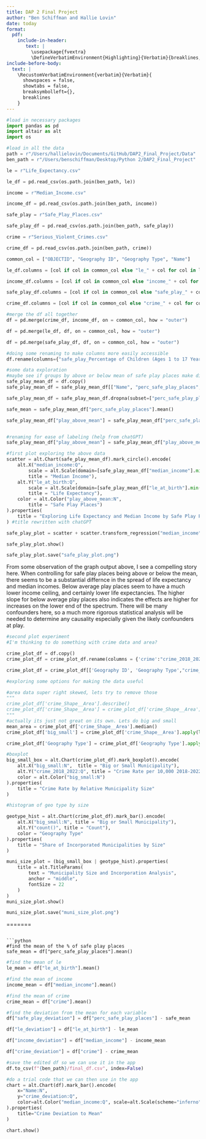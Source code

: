 ```yaml
---
title: DAP 2 Final Project
author: "Ben Schiffman and Hallie Lovin"
date: today
format: 
  pdf:
    include-in-header: 
       text: |
         \usepackage{fvextra}
         \DefineVerbatimEnvironment{Highlighting}{Verbatim}{breaklines,commandchars=\\\{\}}
include-before-body:
  text: |
    \RecustomVerbatimEnvironment{verbatim}{Verbatim}{
      showspaces = false,
      showtabs = false,
      breaksymbolleft={},
      breaklines
    }
---
```

```python
#load in necessary packages
import pandas as pd
import altair as alt
import os
```

```python
#load in all the data
path = r"/Users/hallielovin/Documents/GitHub/DAP2_Final_Project/Data"
ben_path = r"/Users/benschiffman/Desktop/Python 2/DAP2_Final_Project"

le = r"Life_Expectancy.csv"

le_df = pd.read_csv(os.path.join(ben_path, le))

income = r"Median_Income.csv"

income_df = pd.read_csv(os.path.join(ben_path, income))

safe_play = r"Safe_Play_Places.csv"

safe_play_df = pd.read_csv(os.path.join(ben_path, safe_play))

crime = r"Serious_Violent_Crimes.csv"

crime_df = pd.read_csv(os.path.join(ben_path, crime))
```

```python
common_col = ["OBJECTID", "Geography ID", "Geography Type", "Name"]

le_df.columns = [col if col in common_col else "le_" + col for col in le_df.columns]

income_df.columns = [col if col in common_col else "income_" + col for col in income_df.columns]

safe_play_df.columns = [col if col in common_col else "safe_play_" + col for col in safe_play_df.columns]

crime_df.columns = [col if col in common_col else "crime_" + col for col in crime_df.columns]
```

```python
#merge the df all together
df = pd.merge(crime_df, income_df, on = common_col, how = "outer")

df = pd.merge(le_df, df, on = common_col, how = "outer")

df = pd.merge(safe_play_df, df, on = common_col, how = "outer")

```

```python
#doing some renaming to make columns more easily accessible 
df.rename(columns={"safe_play_Percentage of Children (Ages 1 to 17 Years) With Easy Access to a Park, Playground, or Other Safe Place to Play": "perc_safe_play_places", "le_Life Expectancy at Birth ": "le_at_birth", "income_Median Household Income": "median_income","crime_Serious Violent Crimes (per 100,000 Population), 2018-2022": "crime"}, inplace=True)
```

```python
#some data exploration 
#maybe see if groups by above or below mean of safe play places make distinct groups in violent crime & life expectancy with income
safe_play_mean_df = df.copy()
safe_play_mean_df = safe_play_mean_df[["Name", "perc_safe_play_places",'le_at_birth', 'crime', 'median_income']]

safe_play_mean_df = safe_play_mean_df.dropna(subset=["perc_safe_play_places"])

safe_mean = safe_play_mean_df["perc_safe_play_places"].mean()

safe_play_mean_df["play_above_mean"] = safe_play_mean_df["perc_safe_play_places"].apply(lambda x: 1 if x > safe_mean else 0)


#renaming for ease of labeling (help from chatGPT)
safe_play_mean_df["play_above_mean"] = safe_play_mean_df["play_above_mean"].map({0: "Below Avg", 1: "Above Avg"})
```

```python
#first plot exploring the above data
scatter = alt.Chart(safe_play_mean_df).mark_circle().encode(
    alt.X("median_income:Q", 
        scale = alt.Scale(domain=[safe_play_mean_df["median_income"].min(), safe_play_mean_df["median_income"].max()]),
        title = "Median Income"),
    alt.Y("le_at_birth:Q", 
        scale = alt.Scale(domain=[safe_play_mean_df["le_at_birth"].min()-2, safe_play_mean_df["le_at_birth"].max()+2]),
        title = "Life Expectancy"),
    color = alt.Color("play_above_mean:N", 
        title = "Safe Play Places")
).properties(
    title = "Exploring Life Expectancy and Median Income by Safe Play Place Access"
) #title rewritten with chatGPT

safe_play_plot = scatter + scatter.transform_regression("median_income", "le_at_birth", groupby = ["play_above_mean"]).mark_line()

safe_play_plot.show()

safe_play_plot.save("safe_play_plot.png")
```

From some observation of the graph output above, I see a compelling story here. When controlling for safe play places being above or below the mean, there seems to be a substantial differnce in the spread of life expectancy and median incomes. Below average play places seem to have a much lower income ceiling, and certainly lower life expectancies. The higher slope for below average play places also indicates the effects are higher for increases on the lower end of the spectrum. There will be many confounders here, so a much more rigorous statistical analysis will be needed to determine any causality especially given the likely confounders at play. 

```python
#second plot experiment
#I'm thinking to do something with crime data and area?

crime_plot_df = df.copy()
crime_plot_df = crime_plot_df.rename(columns = {'crime':"crime_2018_2022"})

crime_plot_df = crime_plot_df[['Geography ID', 'Geography Type',"crime_2018_2022", 'perc_safe_play_places', 'median_income', 'crime_Shape__Area']]
```

```python
#exploring some options for making the data useful

#area data super right skewed, lets try to remove those
"""
crime_plot_df['crime_Shape__Area'].describe()
crime_plot_df['crime_Shape__Area'] = crime_plot_df['crime_Shape__Area'] <  3.103419e+08
"""
#actually its just not great on its own. Lets do big and small
mean_area = crime_plot_df['crime_Shape__Area'].median()
crime_plot_df['big_small'] = crime_plot_df['crime_Shape__Area'].apply(lambda x: "big" if x > mean_area else "small")

crime_plot_df['Geography Type'] = crime_plot_df['Geography Type'].apply(lambda x: "Unincorperated" if x == "Unincorporated Los Angeles County" else x)
```

```python
#boxplot
big_small_box = alt.Chart(crime_plot_df).mark_boxplot().encode(
    alt.X("big_small:N",  title = "Big or Small Municipality"),
    alt.Y("crime_2018_2022:Q", title = "Crime Rate per 10,000 2018-2022"),
    color = alt.Color("big_small:N")
).properties(
    title = "Crime Rate by Relative Municipality Size"
)

#histogram of geo type by size

geotype_hist = alt.Chart(crime_plot_df).mark_bar().encode(
    alt.X("big_small:N", title = "Big or Small Municipality"),
    alt.Y("count()", title = "Count"),
    color = "Geography Type"
).properties(
    title = "Share of Incorporated Municipalities by Size"
)

muni_size_plot = (big_small_box | geotype_hist).properties(
    title = alt.TitleParams(
        text = "Municipality Size and Incorporation Analysis",
        anchor = "middle",
        fontSize = 22
    )
)
muni_size_plot.show()

muni_size_plot.save("muni_size_plot.png")
```

=======
```

```python
#find the mean of the % of safe play places
safe_mean = df["perc_safe_play_places"].mean()
```

```python
#find the mean of le
le_mean = df["le_at_birth"].mean()
```

```python
#find the mean of income 
income_mean = df["median_income"].mean()
```

```python
#find the mean of crime 
crime_mean = df["crime"].mean()
```

```python
#find the deviation from the mean for each variable
df["safe_play_deviation"] = df["perc_safe_play_places"] - safe_mean

df["le_deviation"] = df["le_at_birth"] - le_mean

df["income_deviation"] = df["median_income"] - income_mean

df["crime_deviation"] = df["crime"] - crime_mean
```

```python
#save the edited df so we can use it in the app
df.to_csv(f"{ben_path}/final_df.csv", index=False)
```


```python
#do a trial code that we can then use in the app
chart = alt.Chart(df).mark_bar().encode(
    x="Name:N",                  
    y="crime_deviation:Q",
    color=alt.Color("median_income:Q", scale=alt.Scale(scheme="inferno"))        
).properties(
    title="Crime Deviation to Mean"
)

chart.show()
```

